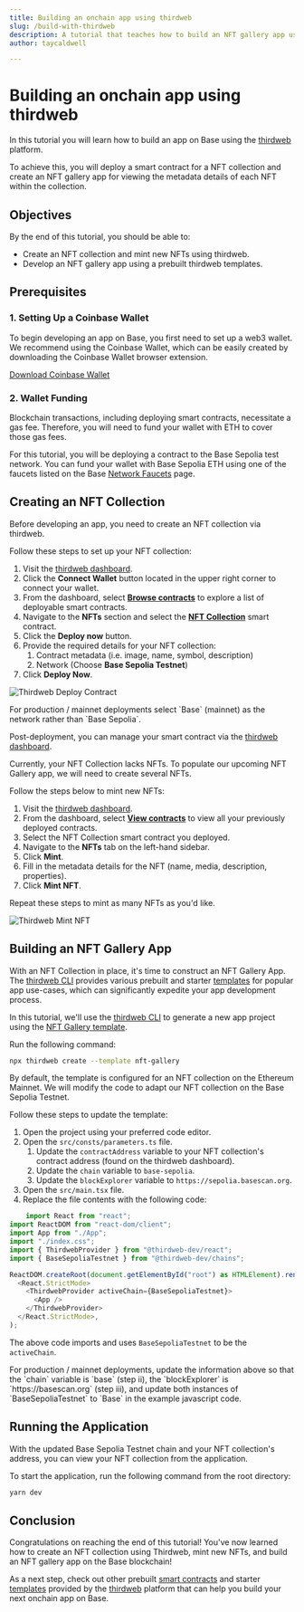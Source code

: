 ```yaml
---
title: Building an onchain app using thirdweb
slug: /build-with-thirdweb
description: A tutorial that teaches how to build an NFT gallery app using thirdweb, including steps for creating an NFT collection, minting NFTs, and configuring the app for the Base testnet.
author: taycaldwell

---
```


# Building an onchain app using thirdweb

In this tutorial you will learn how to build an app on Base using the [thirdweb](https://portal.thirdweb.com/) platform.

To achieve this, you will deploy a smart contract for a NFT collection and create an NFT gallery app for viewing the metadata details of each NFT within the collection.

## Objectives

By the end of this tutorial, you should be able to:

- Create an NFT collection and mint new NFTs using thirdweb.
- Develop an NFT gallery app using a prebuilt thirdweb templates.

## Prerequisites

### 1. Setting Up a Coinbase Wallet

To begin developing an app on Base, you first need to set up a web3 wallet. We recommend using the Coinbase Wallet, which can be easily created by downloading the Coinbase Wallet browser extension.

[Download Coinbase Wallet](https://chrome.google.com/webstore/detail/coinbase-wallet-extension/hnfanknocfeofbddgcijnmhnfnkdnaad?hl=en)

### 2. Wallet Funding

Blockchain transactions, including deploying smart contracts, necessitate a gas fee. Therefore, you will need to fund your wallet with ETH to cover those gas fees.

For this tutorial, you will be deploying a contract to the Base Sepolia test network. You can fund your wallet with Base Sepolia ETH using one of the faucets listed on the Base [Network Faucets](https://docs.base.org/tools/network-faucets) page.

## Creating an NFT Collection

Before developing an app, you need to create an NFT collection via thirdweb.

Follow these steps to set up your NFT collection:

1. Visit the [thirdweb dashboard](https://thirdweb.com/dashboard).
2. Click the **Connect Wallet** button located in the upper right corner to connect your wallet.
3. From the dashboard, select **[Browse contracts](https://thirdweb.com/explore)** to explore a list of deployable smart contracts.
4. Navigate to the **NFTs** section and select the **[NFT Collection](https://thirdweb.com/thirdweb.eth/TokenERC721)** smart contract.
5. Click the **Deploy now** button.
6. Provide the required details for your NFT collection:
   1. Contract metadata (i.e. image, name, symbol, description)
   2. Network (Choose **Base Sepolia Testnet**)
7. Click **Deploy Now**.

![Thirdweb Deploy Contract](/images/build-with-thirdweb/deploy-contract.png)

<Note>
For production / mainnet deployments select `Base` (mainnet) as the network rather than `Base Sepolia`.
</Note>


Post-deployment, you can manage your smart contract via the [thirdweb dashboard](https://thirdweb.com/dashboard/contracts).

Currently, your NFT Collection lacks NFTs. To populate our upcoming NFT Gallery app, we will need to create several NFTs.

Follow the steps below to mint new NFTs:

1. Visit the [thirdweb dashboard](https://thirdweb.com/dashboard).
2. From the dashboard, select **[View contracts](https://thirdweb.com/dashboard/contracts)** to view all your previously deployed contracts.
3. Select the NFT Collection smart contract you deployed.
4. Navigate to the **NFTs** tab on the left-hand sidebar.
5. Click **Mint**.
6. Fill in the metadata details for the NFT (name, media, description, properties).
7. Click **Mint NFT**.

Repeat these steps to mint as many NFTs as you'd like.

![Thirdweb Mint NFT](/images/build-with-thirdweb/mint-nft.png)

## Building an NFT Gallery App

With an NFT Collection in place, it's time to construct an NFT Gallery App. The [thirdweb CLI](https://portal.thirdweb.com/cli) provides various prebuilt and starter [templates](https://portal.thirdweb.com/templates) for popular app use-cases, which can significantly expedite your app development process.

In this tutorial, we'll use the [thirdweb CLI](https://portal.thirdweb.com/cli) to generate a new app project using the [NFT Gallery template](https://github.com/thirdweb-example/nft-gallery).

Run the following command:

```bash
npx thirdweb create --template nft-gallery
```

By default, the template is configured for an NFT collection on the Ethereum Mainnet. We will modify the code to adapt our NFT collection on the Base Sepolia Testnet.

Follow these steps to update the template:

1. Open the project using your preferred code editor.
2. Open the `src/consts/parameters.ts` file.
   1. Update the `contractAddress` variable to your NFT collection's contract address (found on the thirdweb dashboard).
   2. Update the `chain` variable to `base-sepolia`.
   3. Update the `blockExplorer` variable to `https://sepolia.basescan.org`.
3. Open the `src/main.tsx` file.
4. Replace the file contents with the following code:

```javascript
    import React from "react";
import ReactDOM from "react-dom/client";
import App from "./App";
import "./index.css";
import { ThirdwebProvider } from "@thirdweb-dev/react";
import { BaseSepoliaTestnet } from "@thirdweb-dev/chains";

ReactDOM.createRoot(document.getElementById("root") as HTMLElement).render(
  <React.StrictMode>
    <ThirdwebProvider activeChain={BaseSepoliaTestnet}>
      <App />
    </ThirdwebProvider>
  </React.StrictMode>,
);
```

The above code imports and uses `BaseSepoliaTestnet` to be the `activeChain`.

<Note>
For production / mainnet deployments, update the information above so that the `chain` variable is `base` (step ii), the `blockExplorer` is `https://basescan.org` (step iii), and update both instances of `BaseSepoliaTestnet` to `Base` in the example javascript code.
</Note>


## Running the Application

With the updated Base Sepolia Testnet chain and your NFT collection's address, you can view your NFT collection from the application.

To start the application, run the following command from the root directory:

```bash
yarn dev
```

## Conclusion

Congratulations on reaching the end of this tutorial! You've now learned how to create an NFT collection using Thirdweb, mint new NFTs, and build an NFT gallery app on the Base blockchain!

As a next step, check out other prebuilt [smart contracts](https://thirdweb.com/explore) and starter [templates](https://portal.thirdweb.com/templates) provided by the [thirdweb](https://portal.thirdweb.com) platform that can help you build your next onchain app on Base.

